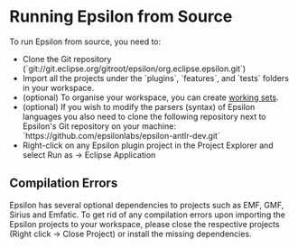 =Running Epsilon from Source=
To run Epsilon from source, you need to:

* Clone the Git repository (`git://git.eclipse.org/gitroot/epsilon/org.eclipse.epsilon.git`)
* Import all the projects under the `plugins`, `features`, and `tests` folders in your workspace. 
* (optional) To organise your workspace, you can create [[http://help.eclipse.org/kepler/index.jsp?topic=%2Forg.eclipse.platform.doc.user%2Fconcepts%2Fcworkset.htm|working sets]].
* (optional) If you wish to modify the parsers (syntax) of Epsilon languages you also need to clone the following repository next to Epsilon's Git repository on your machine: `https://github.com/epsilonlabs/epsilon-antlr-dev.git`
* Right-click on any Epsilon plugin project in the Project Explorer and select Run as -> Eclipse Application

== Compilation Errors ==
 
Epsilon has several optional dependencies to projects such as EMF, GMF, Sirius and Emfatic. To get rid of any compilation errors upon importing the Epsilon projects to your workspace, please close the respective projects (Right click -> Close Project) or install the missing dependencies.
